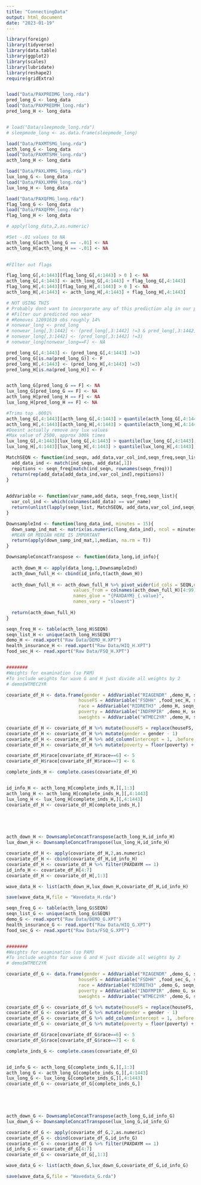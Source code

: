 ```yaml
---
title: "ConnectingData"
output: html_document
date: "2023-01-19"
---
```


```r
library(foreign)
library(tidyverse)
library(data.table)
library(ggplot2)
library(scales)
library(lubridate)
library(reshape2)
require(gridExtra)


load("Data/PAXPREDMG_long.rda")
pred_long_G <- long_data
load("Data/PAXPREDMH_long.rda")
pred_long_H <- long_data


# load("Data/sleepmode_long.rda")
# sleepmode_long <- as.data.frame(sleepmode_long)

load("Data/PAXMTSMG_long.rda")
acth_long_G <- long_data
load("Data/PAXMTSMH_long.rda")
acth_long_H <- long_data

load("Data/PAXLXMMG_long.rda")
lux_long_G <- long_data
load("Data/PAXLXMMH_long.rda")
lux_long_H <- long_data

load("Data/PAXQFMG_long.rda")
flag_long_G <- long_data
load("Data/PAXQFMH_long.rda")
flag_long_H <- long_data

# apply(long_data,2,as.numeric)

#Set -.01 values to NA
acth_long_G[acth_long_G == -.01] <- NA
acth_long_H[acth_long_H == -.01] <- NA
 

#FIlter out flags

flag_long_G[,4:1443][flag_long_G[,4:1443] > 0 ] <- NA
acth_long_G[,4:1443] <- acth_long_G[,4:1443] + flag_long_G[,4:1443]
flag_long_H[,4:1443][flag_long_H[,4:1443] > 0 ] <- NA
acth_long_H[,4:1443] <- acth_long_H[,4:1443] + flag_long_H[,4:1443]

# NOT USING THIS
# Probably dont want to incorporate any of this prediction alg in our pred alg
# #Filter our predicted non wear
# #Removes 12091619 obs roughly 14% 
# nonwear_long <- pred_long
# nonwear_long[,3:1442] <- (pred_long[,3:1442] !=3 & pred_long[,3:1442] !=4)
# nonwear_long[,3:1442] <- (pred_long[,3:1442] !=3)
# nonwear_long[nonwear_long==F] <- NA

pred_long_G[,4:1443] <- (pred_long_G[,4:1443] !=3)
pred_long_G[is.na(pred_long_G)] <- F
pred_long_H[,4:1443] <- (pred_long_H[,4:1443] !=3)
pred_long_H[is.na(pred_long_H)] <- F


acth_long_G[pred_long_G == F] <- NA
lux_long_G[pred_long_G == F] <- NA
acth_long_H[pred_long_H == F] <- NA
lux_long_H[pred_long_H == F] <- NA

#Trims top .0001%
acth_long_G[,4:1443][acth_long_G[,4:1443] > quantile(acth_long_G[,4:1443], probs = .9999,na.rm = T)] <- NA
acth_long_H[,4:1443][acth_long_H[,4:1443] > quantile(acth_long_H[,4:1443], probs = .9999,na.rm = T)] <- NA
#Doesnt actually remove any lux values
#Max value of 2500, approx 300k times
lux_long_G[,4:1443][lux_long_G[,4:1443] > quantile(lux_long_G[,4:1443], probs = .9999,na.rm = T)] <- NA
lux_long_H[,4:1443][lux_long_H[,4:1443] > quantile(lux_long_H[,4:1443], probs = .9999,na.rm = T)] <- NA
```

```r
MatchSEQN <- function(ind_seqn, add_data,var_col_ind,seqn_freq,seqn_list){
  add_data_ind <- match(ind_seqn, add_data[,1])
  repitions <- seqn_freq[match(ind_seqn, rownames(seqn_freq))]
  return(rep(add_data[add_data_ind,var_col_ind],repitions))
}
  

AddVariable <- function(var_name,add_data, seqn_freq,seqn_list){
  var_col_ind <- which(colnames(add_data) == var_name)
  return(unlist(lapply(seqn_list, MatchSEQN, add_data,var_col_ind,seqn_freq,seqn_list)))
}

DownsampleInd <- function(long_data_ind, minutes = 15){
  down_samp_ind_mat <- matrix(as.numeric(long_data_ind), ncol = minutes, byrow = T)
  #MEAN OR MEDIAN HERE IS IMPORTANT
  return(apply(down_samp_ind_mat,1,median, na.rm = T))
}

DownsampleConcatTranspose <- function(data_long,id_info){
  
  acth_down_H <- apply(data_long,1,DownsampleInd)
  acth_down_full_H <- cbind(id_info,t(acth_down_H))
  
  acth_down_full_H <- acth_down_full_H %>% pivot_wider(id_cols = SEQN,names_from = PAXDAYM,
                         values_from = colnames(acth_down_full_H)[4:99],
                         names_glue = "{PAXDAYM}_{.value}",
                         names_vary = "slowest")
  
  return(acth_down_full_H)
}
```

```r

seqn_freq_H <- table(acth_long_H$SEQN)
seqn_list_H <- unique(acth_long_H$SEQN)
demo_H <- read.xport("Raw Data/DEMO_H.XPT")
health_insurance_H <- read.xport("Raw Data/HIQ_H.XPT")
food_sec_H <- read.xport("Raw Data/FSQ_H.XPT")


########
#Weights for examination (so PAM)
#To include weights for wave G and H just divide all weights by 2
# demo$WTMEC2YR 

covariate_df_H <- data.frame(gender = AddVariable("RIAGENDR" ,demo_H, seqn_freq_H, seqn_list_H),
                           houseFS = AddVariable("FSDHH" ,food_sec_H, seqn_freq_H, seqn_list_H),
                           race = AddVariable("RIDRETH3" ,demo_H, seqn_freq_H, seqn_list_H),
                           poverty = AddVariable("INDFMPIR" ,demo_H, seqn_freq_H, seqn_list_H),
                           sweights = AddVariable("WTMEC2YR" ,demo_H, seqn_freq_H, seqn_list_H))

covariate_df_H <- covariate_df_H %>% mutate(houseFS = replace(houseFS, houseFS > 1, 2) - 1)
covariate_df_H <- covariate_df_H %>% mutate(gender = gender - 1)
covariate_df_H <- covariate_df_H %>% add_column(intercept = 1, .before = "gender")
covariate_df_H <- covariate_df_H %>% mutate(poverty = floor(poverty) + 1)

covariate_df_H$race[covariate_df_H$race==6] <- 5
covariate_df_H$race[covariate_df_H$race==7] <- 6

complete_inds_H <- complete.cases(covariate_df_H)


id_info_H <- acth_long_H[complete_inds_H,][,1:3]
acth_long_H <- acth_long_H[complete_inds_H,][,4:1443]
lux_long_H <- lux_long_H[complete_inds_H,][,4:1443]
covariate_df_H <- covariate_df_H[complete_inds_H,]




  
acth_down_H <- DownsampleConcatTranspose(acth_long_H,id_info_H)
lux_down_H <- DownsampleConcatTranspose(lux_long_H,id_info_H)

covariate_df_H <- apply(covariate_df_H,2,as.numeric) 
covariate_df_H <- cbind(covariate_df_H,id_info_H)
covariate_df_H <- covariate_df_H %>% filter(PAXDAYM == 1)
id_info_H <- covariate_df_H[4:7]
covariate_df_H <- covariate_df_H[,1:3]

wave_data_H <- list(acth_down_H,lux_down_H,covariate_df_H,id_info_H)

save(wave_data_H,file = "Wavedata_H.rda")

```


```r

seqn_freq_G <- table(acth_long_G$SEQN)
seqn_list_G <- unique(acth_long_G$SEQN)
demo_G <- read.xport("Raw Data/DEMO_G.XPT")
health_insurance_G <- read.xport("Raw Data/HIQ_G.XPT")
food_sec_G <- read.xport("Raw Data/FSQ_G.XPT")


########
#Weights for examination (so PAM)
#To include weights for wave G and H just divide all weights by 2
# demo$WTMEC2YR 

covariate_df_G <- data.frame(gender = AddVariable("RIAGENDR" ,demo_G, seqn_freq_G, seqn_list_G),
                           houseFS = AddVariable("FSDHH" ,food_sec_G, seqn_freq_G, seqn_list_G),
                           race = AddVariable("RIDRETH3" ,demo_G, seqn_freq_G, seqn_list_G),
                           poverty = AddVariable("INDFMPIR" ,demo_G, seqn_freq_G, seqn_list_G),
                           sweights = AddVariable("WTMEC2YR" ,demo_G, seqn_freq_G, seqn_list_G))

covariate_df_G <- covariate_df_G %>% mutate(houseFS = replace(houseFS, houseFS > 1, 2) - 1)
covariate_df_G <- covariate_df_G %>% mutate(gender = gender - 1)
covariate_df_G <- covariate_df_G %>% add_column(intercept = 1, .before = "gender")
covariate_df_G <- covariate_df_G %>% mutate(poverty = floor(poverty) + 1)

covariate_df_G$race[covariate_df_G$race==6] <- 5
covariate_df_G$race[covariate_df_G$race==7] <- 6

complete_inds_G <- complete.cases(covariate_df_G)


id_info_G <- acth_long_G[complete_inds_G,][,1:3]
acth_long_G <- acth_long_G[complete_inds_G,][,4:1443]
lux_long_G <- lux_long_G[complete_inds_G,][,4:1443]
covariate_df_G <- covariate_df_G[complete_inds_G,]




  
acth_down_G <- DownsampleConcatTranspose(acth_long_G,id_info_G)
lux_down_G <- DownsampleConcatTranspose(lux_long_G,id_info_G)

covariate_df_G <- apply(covariate_df_G,2,as.numeric) 
covariate_df_G <- cbind(covariate_df_G,id_info_G)
covariate_df_G <- covariate_df_G %>% filter(PAXDAYM == 1)
id_info_G <- covariate_df_G[4:7]
covariate_df_G <- covariate_df_G[,1:3]

wave_data_G <- list(acth_down_G,lux_down_G,covariate_df_G,id_info_G)

save(wave_data_G,file = "Wavedata_G.rda")

```
